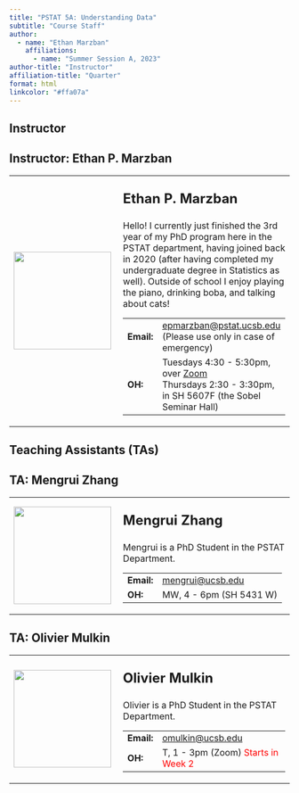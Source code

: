 ```yaml
---
title: "PSTAT 5A: Understanding Data"
subtitle: "Course Staff"
author:
  - name: "Ethan Marzban"
    affiliations:
      - name: "Summer Session A, 2023"
author-title: "Instructor"
affiliation-title: "Quarter"
format: html
linkcolor: "#ffa07a"
---
```


## Instructor

:::{.callout-note collapse="false"}
## Instructor: Ethan P. Marzban
<table>
  <tr>
    <td style = "padding-right: 10pt">
      <img src = "../Images/Profiles/placeholder.png" width = 175>
    </td>
    <td>
      <p style = "font-size:24px"><b>Ethan P. Marzban</b></p>
      <p>
        Hello! I currently just finished the 3rd year of my PhD program here in the PSTAT department, having joined back in 2020 (after having completed my undergraduate degree in Statistics as well). Outside of school I enjoy playing the piano, drinking boba, and talking about cats!
      </p>
      <table>
        <tr>
          <td><b>Email:</b></td>
          <td><a href = "mailto:epmarzban@pstat.ucsb.edu">epmarzban@pstat.ucsb.edu</a> (Please use only in case of emergency)</td>
        </tr>
        <tr>
          <td><b>OH:</b></td>
          <td>Tuesdays 4:30 - 5:30pm, over [Zoom](https://ucsb.zoom.us/j/86469023392?pwd=aG5zY29wRWJscEFRY2ZYa0dXOVZ6Zz09) <br /> Thursdays 2:30 - 3:30pm, in SH 5607F (the Sobel Seminar Hall)</td>
        </tr>
      </table>
    </td>
  </tr>
</table>
:::

## Teaching Assistants (TAs)

<!-- TA 1 -->
:::{.callout-note collapse="false"}
## TA: Mengrui Zhang
<table>
  <tr>
    <td style = "padding-right: 10pt">
      <img src = "../Images/Profiles/placeholder.png" width = 175>
    </td>
    <td>
      <p style = "font-size:24px"><b>Mengrui Zhang</b></p>
      <p>
        Mengrui is a PhD Student in the PSTAT Department.
      </p>
      <table>
        <tr>
          <td><b>Email:</b></td>
          <td><a href="mailto:mengrui@ucsb.edu">mengrui@ucsb.edu</a></td>
        </tr>
        <tr>
          <td><b>OH:</b></td>
          <td>MW, 4 - 6pm (SH 5431 W) </td>
        </tr>
      </table>
    </td>
  </tr>
</table>
:::
<!-- TA 2 -->
:::{.callout-note collapse="false"}
## TA: Olivier Mulkin
<table>
  <tr>
    <td style = "padding-right: 10pt">
      <img src = "../Images/Profiles/placeholder.png" width = 175>
    </td>
    <td>
      <p style = "font-size:24px"><b>Olivier Mulkin</b></p>
      <p>
        Olivier is a PhD Student in the PSTAT Department.
      </p>
      <table>
        <tr>
          <td><b>Email:</b></td>
          <td><a href="mailto:omulkin@ucsb.edu">omulkin@ucsb.edu</a></td>
        </tr>
        <tr>
          <td><b>OH:</b></td>
          <td>T, 1 - 3pm (Zoom) <font color="red">Starts in Week 2</font></td>
        </tr>
      </table>
    </td>
  </tr>
</table>
:::

